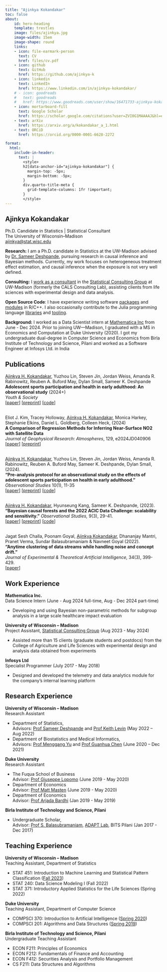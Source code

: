 ```yaml
---
title: "Ajinkya Kokandakar"
toc: false
about:
    id: hero-heading
    template: trestles
    image: files/ajinkya.jpg
    image-width: 15em
    image-shape: round
    links:
    - icon: file-earmark-person
      text: CV 
      href: files/cv.pdf
    - icon: github
      text: GitHub
      href: https://github.com/ajinkya-k
    - icon: linkedin
      text: LinkedIn
      href: https://www.linkedin.com/in/ajinkya-kokandakar/
    # - icon: goodreads
    #   text: goodreads
    #   href: https://www.goodreads.com/user/show/16471733-ajinkya-kokandakar
    - icon: mortarboard-fill
      text: Google Scholar
      href: https://scholar.google.com/citations?user=ZVI0G1MAAAAJ&hl=en&oi=sra
    - text: arXiv
      href: https://arxiv.org/a/kokandakar_a_1.html
    - text: ORCiD
      href: https://orcid.org/0000-0001-6628-2272

format: 
  html:
    include-in-header: 
      text: |
        <style>
        h2[data-anchor-id="ajinkya-kokandakar"] {
          margin-top: -5px;
          margin-bottom: -5px;
        }
        div.quarto-title-meta {
          grid-template-columns: 1fr !important;
        }
        </style>
---
```

:::{#hero-heading}

## Ajinkya Kokandakar

Ph.D. Candidate in Statistics | Statistical Consultant
<br/>The University of Wisconsin--Madison
<br/>[ajinkya@stat.wisc.edu](mailto:ajinkya@stat.wisc.edu)

<!-- **Work Experience:** I worked as a Data Science Intern [Mathematica Inc.](https://www.mathematica.org) and as a Statistical Consultant (also part-time) on campus at UW--Madison. -->

**Research:** I am a Ph.D. candidate in Statistics at the UW-Madison advised by [Dr. Sameer Deshpande](https://skdeshpande91.github.io/), pursuing research in causal inference and Bayesian methods.
Currently, my work focuses on heterogeneous treatment effect estimation, and causal inference when the exposure is not very well defined. 

**Consulting:** I [work as a consultant](consulting.qmd) in the [Statistical Consulting Group](https://stat.wisc.edu/statistical-consulting-team/) at UW-Madison (formerly the CALS Consulting Lab), assisting clients from life sciences with experimental design and data analysis.

**Open Source Code**: I have experience writing software [packages](https://github.com/ajinkya-k/flexBCF/tree/bcf_het_u/) and [modules](https://github.com/ajinkya-k/nsyr-matching-testing/) in R/C++. I also occasionally contribute to the Julia programming language [libraries](https://github.com/JuliaLang/LinearAlgebra.jl/pulls?q=is%3Apr+author%3Aajinkya-k+) and [tooling](https://github.com/astrozot/PrettyChairmarks.jl/pulls?q=is%3Apr+author%3Aajinkya-k+).

**Background:** I worked as a Data Scientist intern at [Mathematica Inc](https://www.mathematica.org) from June - Dec 2024.
Prior to joining UW—Madison, I graduated with a MS in Economics and Computation at Duke University (2020). I got my undergraduate dual-degree in Computer Science and Economics from Birla Institute of Technology and Science, Pilani and worked as a Software Engineer at Infosys Ltd. in India
:::

<!-- ## Preprints and Working Projects -->

## Publications


  <u>Ajinkya H. Kokandakar</u>, Yuzhou Lin, Steven Jin, Jordan Weiss, Amanda R. Rabinowitz, Reuben A. Buford May, Dylan Small, Sameer K. Deshpande
  <br>**Adolescent sports participation and health in early adulthood: An observational study** (2024+)
  <br>_Youth & Society_
  <!-- <br> arXiv:2405.03538 -->
  <br>[[paper](https://doi.org/10.1177/0044118X241310245)] [[preprint](https://arxiv.org/abs/2405.03538)] [[code](https://github.com/ajinkya-k/nsyr-matching-testing)]


<br />
Eliot J. Kim, Tracey Holloway, <u>Ajinkya H. Kokandakar</u>, Monica Harkey, Stephanie Elkins, Daniel L. Goldberg, Colleen Heck, (2024)
<br>**A Comparison of Regression Methods for Inferring Near-Surface NO2 with Satellite Data**
<br> _Journal of Geophysical Research: Atmospheres_, 129, e2024JD040906
<br> [[paper](https://doi.org/10.1029/2024JD040906)] [[preprint](https://doi.org/10.22541/au.171045413.38645578/v1)] 

<br />
<u>Ajinkya H. Kokandakar</u>, Yuzhou Lin, Steven Jin, Jordan Weiss, Amanda R. Rabinowitz, Reuben A. Buford May, Sameer K. Deshpande, Dylan Small, (2024). 
<br>**"Pre-analysis protocol for an observational study on the effects of adolescent sports participation on health in early adulthood."** <br>_Observational Studies_ 10(1), 11-35
    <br> [[paper](https://muse.jhu.edu/pub/56/article/929115)] [[preprint](https://arxiv.org/abs/2211.02104)] [[code](https://github.com/ajinkya-k/nsyr-matching-testing)]

<br />
<u>Ajinkya H. Kokandakar</u>, Hyunseung Kang, Sameer K. Deshpande, (2023). 
<br>**"Bayesian causal forests and the 2022 ACIC Data Challenge: scalability and sensitivity."** _Observational Studies,_ 9(3), 29-41. 
    <br>[[paper](https://muse.jhu.edu/article/895651)] [[preprint](https://arxiv.org/abs/2211.02020)] [[code](https://github.com/skdeshpande91/flexBCF)]

<br />
Jagat Sesh Challa, Poonam Goyal, <u>Ajinkya Kokandakar</u>, Dhananjay Mantri, Pranet Verma, Sundar Balasubramaniam & Navneet Goyal (2022). <br>**"Anytime clustering of data streams while handling noise and concept drift."**
<br>_Journal of Experimental & Theoretical Artificial Intelligence,_ 34(3), 399-429. <!-- , DOI: [10.1080/0952813X.2021.1882001](https://doi.org/10.1080/0952813X.2021.1882001) -->
    <br>[[paper](https://www.tandfonline.com/doi/abs/10.1080/0952813X.2021.1882001)]

## Work Experience

**Mathematica Inc.**
<br>Data Science Intern (June - Aug 2024 full-time, Aug - Dec 2024 part-time)

- Developing and using Bayesian non-parametric methods for subgroup analysis in a large scale healthcare impact evaluation

**University of Wisconsin -- Madison**
<br>Project Assistant, [Statistical Consulting Group](https://stat.wisc.edu/statistical-consulting-team/) (Aug 2023 - May 2024)

- Assisted more than 15 clients (graduate students and postdocs) from the College of Agriculture and Life Sciences with experimental design and analysis data obtained from experiments


**Infosys Ltd**
<br> Specialist Programmer (July 2017 - May 2018)

- Designed and developed the telemetry and data analytics module for the company's internal learning platform

## Research Experience

**University of Wisconsin -- Madison**
<br>Research Assistant

- Department of Statistics,
    <br>Advisors: [Prof Sameer Deshpande](https://skdeshpande91.github.io/)
        and [Prof Keith Levin](https://pages.stat.wisc.edu/~kdlevin/) (May 2022 -- Aug 2022)
- Department of Biostatistics and Medical Informatics,
    <br>Advisors: [Prof Menggang Yu](https://sites.google.com/a/wisc.edu/menggang/)
    and [Prof Guanhua Chen](https://biostat.wiscweb.wisc.edu/staff/chen-guanhua/)
    (June 2020 -- Dec 2021)

**Duke University**
<br>Research Assistant

- The Fuqua School of Business
    <br>Advisor: [Prof Giuseppe Lopomo](https://sites.duke.edu/glopomo/) (June 2019 - May 2020)
- Department of Economics
    <br>Advisor: [Prof Matt Masten](https://mattmasten.github.io/) (June 2019 - May 2020)
- Department of Economics
    <br>Advisor: [Prof Arjada Bardhi](https://www.arjadabardhi.com/) (Jan 2019 - May 2019)


**Birla Institute of Technology and Science, Pilani**

- Undergraduate Scholar, 
    <br>Advisor: [Prof S. Balasubramaniam](https://www.linkedin.com/in/shan-sundar-balasubramaniam-82802317),
    [ADAPT Lab](https://id.bits-pilani.ac.in/pilani/computerscience/AdvancedDataAnalyticsParallelTechnologiesLaboratory), BITS Pilani 
    (Jan 2017 - Dec 2017)


## Teaching Experience

**University of Wisconsin -- Madison**
<br>Teaching Assistant, Department of Statistics

- STAT 451: Introduction to Machine Learning and Statistical Pattern Classification ([Fall 2023](https://pages.stat.wisc.edu/~jgillett/451/)) 
- STAT 240: Data Science Modeling I (Fall 2022) 
- STAT 371: Introductory Applied Statistics for the Life Sciences (Spring 2022) 

**Duke University**
<br>Teaching Assistant, Department of Computer Science

- COMPSCI 370: Introduction to Artificial Intelligence ([Spring 2020](https://courses.cs.duke.edu//spring20/compsci370d/index.html)) 
- COMPSCI 201: Algorithms and Data Structures ([Spring 2019](https://courses.cs.duke.edu/spring19/compsci201))

**Birla Institute of Technology and Science, Pilani**
<br>Undergraduate Teaching Assistant

- ECON F211: Principles of Economics
- ECON F212: Fundamentals of Finance and Accounting
- ECON F412: Securities Analysis and Portfolio Management
- CS F211: Data Structures and Algorithms


